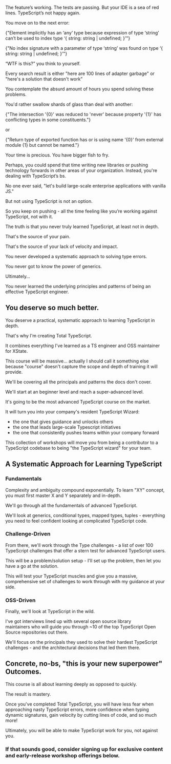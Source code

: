 The feature’s working. The tests are passing. But your IDE is a sea of red lines. TypeScript’s not happy again.

You move on to the next error:

<p>

{"Element implicitly has an ‘any’ type because expression of type ‘string’ can’t be used to index type ‘{ string: string | undefined; }’"}

{"No index signature with a parameter of type ‘string’ was found on type ‘{ string: string | undefined; }’"}

</p>

“WTF is this?” you think to yourself.

Every search result is either "here are 100 lines of adapter garbage" or "here's a solution that doesn't work”

You contemplate the absurd amount of hours you spend solving these problems.

You'd rather swallow shards of glass than deal with another:

<p>

{"The intersection '{0}' was reduced to 'never' because property '{1}' has conflicting types in some constituents."}

</p>

or

<p>

{"Return type of exported function has or is using name '{0}' from external module {1} but cannot be named."}

</p>

Your time is precious. You have bigger fish to fry.

Perhaps, you could spend that time writing new libraries or pushing technology forwards in other areas of your organization. Instead, you're dealing with TypeScript’s bs.

No one ever said, "let's build large-scale enterprise applications with vanilla JS."

But not using TypeScript is not an option.

So you keep on pushing - all the time feeling like you’re working against TypeScript, not with it.

The truth is that you never truly learned TypeScript, at least not in depth.

That's the source of your pain.

That's the source of your lack of velocity and impact.

You never developed a systematic approach to solving type errors.

You never got to know the power of generics.

Ultimately…

You never learned the underlying principles and patterns of being an effective TypeScript engineer.

<section className="py-24 my-24 first-of-type:prose-headings:mt-0">

## You deserve so much better.

You deserve a practical, systematic approach to learning TypeScript in depth.

That's why I'm creating Total TypeScript.

It combines everything I've learned as a TS engineer and OSS maintainer for XState.

This course will be massive… actually I should call it something else because "course" doesn't capture the scope and depth of training it will provide.

We'll be covering all the principals and patterns the docs don't cover.

We'll start at an beginner level and reach a super-advanced level.

It's going to be the most advanced TypeScript course on the market.

It will turn you into your company's resident TypeScript Wizard:

- the one that gives guidance and unlocks others
- the one that leads large-scale Typescript initiatives
- the one that consistently pushes teams within your company forward

This collection of workshops will move you from being a contributor to a TypeScript codebase to being "the TypeScript wizard" for your team.

</section>

## A Systematic Approach for Learning TypeScript

### Fundamentals

Complexity and ambiguity compound exponentially. To learn "XY" concept, you must first master X and Y separately and in-depth.

We'll go through all the fundamentals of advanced TypeScript.

We'll look at generics, conditional types, mapped types, tuples - everything you need to feel confident looking at complicated TypeScript code.

### Challenge-Driven

From there, we'll work through the Type challenges - a list of over 100 TypeScript challenges that offer a stern test for advanced TypeScript users.

This will be a problem/solution setup - I'll set up the problem, then let you have a go at the solution.

This will test your TypeScript muscles and give you a massive, comprehensive set of challenges to work through with my guidance at your side.

### OSS-Driven

Finally, we'll look at TypeScript in the wild.

I've got interviews lined up with several open source library maintainers who will guide you through ~10 of the top TypeScript Open Source repositories out there.

We'll focus on the principals they used to solve their hardest TypeScript challenges - and the architectural decisions that led them there.

## Concrete, no-bs, "this is your new superpower" Outcomes.

This course is all about learning deeply as opposed to quickly.

The result is mastery.

Once you've completed Total TypeScript, you will have less fear when approaching nasty TypeScript errors, more confidence when typing dynamic signatures, gain velocity by cutting lines of code, and so much more!

Ultimately, you will be able to make TypeScript work for you, not against you.

### If that sounds good, consider signing up for exclusive content and early-release workshop offerings below.
